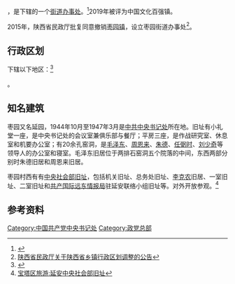 {{中国乡级行政区|61/06/02/101/000}}

'''{{PAGENAMEBASE}}'''，是{{PRC admin/fullname|61/06/02/101/000|3}}下辖的一个[[街道办事处|街道办事处]]。<ref>{{PRC admin/ref sgc|{{PRC admin/parent|61/06/02/101/000}}}}</ref>2019年被评为中国文化百强镇。

2015年，陕西省民政厅批复同意撤销[[枣园镇_(延安市)|枣园镇]]，设立枣园街道办事处<ref>[http://news.xinhuanet.com/local/2015-06/28/c_127959075.htm 陕西省民政厅关于陕西省乡镇行政区划调整的公告]</ref>。

== 行政区划 ==
{{PAGENAMEBASE}}下辖以下地区：<ref>{{PRC admin/ref sgc|61/06/02/101/000}}</ref>

{{PRC admin/children|61/06/02/101/000}}。

== 知名建筑 ==
枣园又名延园，1944年10月至1947年3月是[[中共中央书记处|中共中央书记处]]所在地。旧址有小礼堂一座，是中央书记处的会议室兼俱乐部与餐厅；平房三座，是作战研究室、休息室和机要办公室；有20余孔窑洞，是[[毛泽东|毛泽东]]、[[周恩来|周恩来]]、[[朱德|朱德]]、[[任弼时|任弼时]]、[[刘少奇|刘少奇]]等领导人的办公室和寝室。毛泽东旧居位于两排石窑洞五个院落的中间，东西两部分别时朱德旧居和周恩来旧居。

枣园村西有有[[中央社会部旧址|中央社会部旧址]]，包括机关旧址、总务处旧址、[[李克农|李克农]]旧居、一室旧址、二室旧址和[[共产国际远东情报局|共产国际远东情报局]]驻延安联络小组旧址等。对外开放参观。<ref>[http://www.bytravel.cn/Landscape/61/yananzhongyangshehuibujiuzhi.html  宝塔区旅游:延安中央社会部旧址]</ref>

== 参考资料 ==
{{reflist}}

{{PRC admin/navcat|61/06/02/101/000}}

[[Category:中国共产党中央书记处|Category:中国共产党中央书记处]]
[[Category:政党总部|Category:政党总部]]